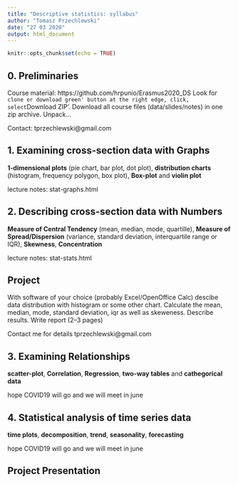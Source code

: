 ```yaml
---
title: "Descriptive statistics: syllabus"
author: "Tomasz Przechlewski"
date: "27 03 2020"
output: html_document
---
```


```r
knitr::opts_chunk$set(echo = TRUE)
```

## 0. Preliminaries

Course material: https://github.com/hrpunio/Erasmus2020_DS
Look for `clone or download green' button at the right edge, click,
select `Download ZIP'. Download all course files 
(data/slides/notes) in one zip archive. Unpack...

Contact: tprzechlewski@gmail.com

## 1. Examining cross-section data with Graphs
   
**1-dimensional plots** (pie chart, bar plot, dot plot),
**distribution charts** (histogram, frequency polygon, box plot),
**Box-plot** and **violin plot**

lecture notes: stat-graphs.html

## 2. Describing cross-section data with Numbers

**Measure of Central Tendency** (mean, median, mode, quartille),
**Measure of Spread/Dispersion** (variance, standard deviation, interquartile range or IQR), **Skewness**, **Concentration**

lecture notes: stat-stats.html

## Project

With software of your choice (probably Excel/OpenOffice Calc)
descibe data distribution with histogram or some other chart.
Calculate the mean, median, mode, standard deviation, iqr 
as well as skeweness. Describe results.
Write report (2--3 pages)

Contact me for details tprzechlewski@gmail.com

## 3. Examining Relationships

**scatter-plot**, **Correlation**, **Regression**, **two-way tables** and   **cathegorical data**

hope COVID19 will go and we will meet in june

## 4. Statistical analysis of time series data
  **time plots**, **decomposition**, **trend**, **seasonality**, **forecasting**

hope COVID19 will go and we will meet in june

## Project Presentation

